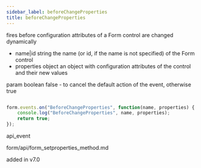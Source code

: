 ```yaml
---
sidebar_label: beforeChangeProperties
title: beforeChangeProperties
---
```



          


<Short>
 fires before configuration attributes of a Form control are changed dynamically


</Short>



- name|id   string      the name (or id, if the name is not specified) of the Form control
- properties     object      an object with configuration attributes of the control and their new values


param   boolean     false - to cancel the default action of the event, otherwise true

~~~js

form.events.on("BeforeChangeProperties", function(name, properties) {
    console.log("BeforeChangeProperties", name, properties);
    return true;
});


~~~
 api_event

<Descr>



</Descr>


 form/api/form_setproperties_method.md

 added in v7.0

